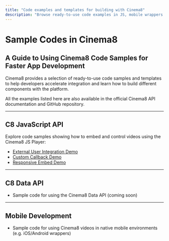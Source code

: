 ```yaml
---
title: "Code examples and templates for building with Cinema8"
description: "Browse ready-to-use code examples in JS, mobile wrappers and API integrations to speed up your development processes. Visit Cinema8."
---
```



# Sample Codes in Cinema8

## A Guide to Using Cinema8 Code Samples for Faster App Development

Cinema8 provides a selection of ready-to-use code samples and templates to help developers accelerate integration and learn how to build different components with the platform.

<Callout type="info">
All the examples listed here are also available in the official Cinema8 API documentation and GitHub repository.
</Callout>

---

## C8 JavaScript API

Explore code samples showing how to embed and control videos using the Cinema8 JS Player:

- [External User Integration Demo](https://github.com/cinema8/player.js/tree/master/codesamples/c8_js_api_demo_external_user)
- [Custom Callback Demo](https://github.com/cinema8/player.js/tree/master/codesamples/cinema8-js-api-demo-customcallback)
- [Responsive Embed Demo](https://github.com/cinema8/player.js/tree/master/codesamples/cinema8_js_api_demo-responsive)

---

## C8 Data API

- Sample code for using the Cinema8 Data API (coming soon)

---

## Mobile Development

- Sample code for using Cinema8 videos in native mobile environments (e.g. iOS/Android wrappers)

